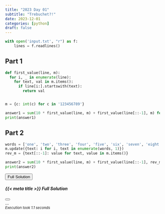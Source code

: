 ```yaml
---
title: "2023 Day 01"
subtitle: "Trebuchet?!"
date: 2023-12-01
categories: [python]
draft: false
---
```


```python
with open('input.txt', "r") as f:
    lines = f.readlines()
```

## Part 1

```python
def first_value(line, m):
  for i, _ in enumerate(line):
    for text, val in m.items():
      if line[i:].startswith(text):
        return val


m = {c: int(c) for c in '123456789'}

answer1 = sum(10 * first_value(line, m) + first_value(line[::-1], m) for line in lines)
print(answer1)
```

## Part 2

```python
words = ['one', 'two', 'three', 'four', 'five', 'six', 'seven', 'eight', 'nine']
m.update({text: i for i, text in enumerate(words, 1)})
rev_m = {text[::-1]: value for text, value in m.items()}

answer2 = sum(10 * first_value(line, m) + first_value(line[::-1], rev_m) for line in lines)
print(answer2)
```

```{=html}
<!-- Button trigger modal -->
<div class="d-grid gap-2 d-md-flex justify-content-md-end">
<button type="button" class="btn btn-primary" data-bs-toggle="modal" data-bs-target="#exampleModal">
  <i class="bi"></i> Full Solution
</button>
</div>

<!-- Modal -->
<div class="modal fade" id="exampleModal" tabindex="-1" aria-labelledby="exampleModalLabel" aria-hidden="true">
  <div class="modal-dialog modal-dialog-scrollable">
    <div class="modal-content">
      <div class="modal-header">
        <h5 class="modal-title" id="exampleModalLabel">{{< meta title >}} Full Solution</h5>
        <button type="button" class="btn-close" data-bs-dismiss="modal" aria-label="Close"></button>
      </div>
      <div class="modal-body">
        ...
      </div>
      <div class="modal-footer">
        <small><i>Execution took 1.1 seconds</i></small>
      </div>
    </div>
  </div>
</div>
```

